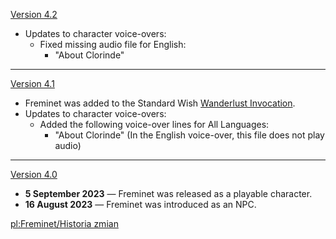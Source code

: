 {{Change History/Header}}
[[Version 4.2]]
* Updates to character voice-overs:
** Fixed missing audio file for English:
*** "About Clorinde"
----
[[Version 4.1]]
* Freminet was added to the Standard Wish [[Wanderlust Invocation]].
* Updates to character voice-overs:
** Added the following voice-over lines for All Languages:
*** "About Clorinde" (In the English voice-over, this file does not play audio)
----
[[Version 4.0]]
* '''5 September 2023''' — Freminet was released as a playable character.
* '''16 August 2023''' — Freminet was introduced as an NPC.
<noinclude>
[[pl:Freminet/Historia zmian]]
</noinclude>